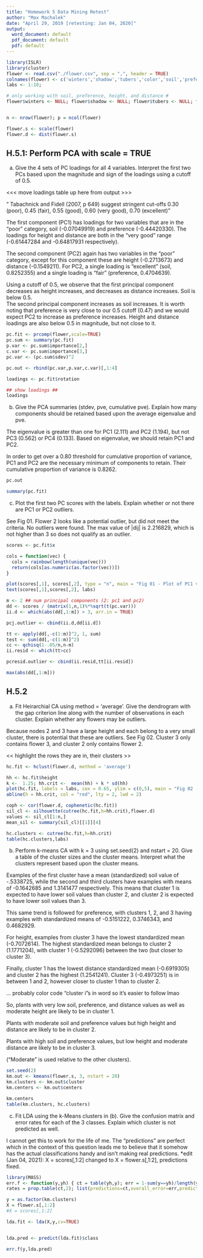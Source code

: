 ```yaml
---
title: "Homework 5 Data Mining Retest"
author: "Max Machalek"
date: "April 29, 2019 [retesting: Jan 04, 2020]"
output:
  word_document: default
  pdf_document: default
  pdf: default
---
```


```r
library(ISLR)
library(cluster)
flower <- read.csv("./flower.csv", sep = ",", header = TRUE)
colnames(flower) <- c('winters','shadow','tubers','color','soil','preference','height','distance')
labs <- 1:18;

# only working with soil, preference, height, and distance #
flower$winters <- NULL; flower$shadow <- NULL; flower$tubers <- NULL; flower$color <- NULL


n <- nrow(flower); p = ncol(flower)

flower.s <- scale(flower)
flower.d <- dist(flower.s)
```

## H.5.1: Perform PCA with scale = TRUE ## 
a) Give the 4 sets of PC loadings for all 4 variables. Interpret the first two PCs based
upon the magnitude and sign of the loadings using a cutoff of 0.5. 
  
  <<< move loadings table up here from output >>> 
  
 " Tabachnick and Fidell (2007, p 649) suggest stringent cut-offs
0.30 (poor), 0.45 (fair), 0.55 (good), 0.60 (very good), 0.70 (excellent)"

The first component (PC1) has loadings for two variables that are in the "poor" category, soil (-0.07049919) and 
preference (-0.44420330). The loadings for height and distance are both in the "very good" range 
(-0.61447284 and -0.64817931 respectively). 

The second component (PC2) again has two variables in the "poor" category, except for this component these are
height (-0.2713673) and distance (-0.1549211). For PC2, a single loading is "excellent" (soil, 0.8252355)
and a single loading is "fair" (preference, 0.4704639). 

Using a cutoff of 0.5, we observe that the first principal component decreases as height increases, and decreases
as distance increases.  Soil is below 0.5.  
The second principal component increases as soil increases. It is worth noting that preference
is very close to our 0.5 cutoff (0.47) and we would expect PC2 to increase as preference increases. Height and distance loadings
are also below 0.5 in magnitude, but not close to it. 

```r
pc.fit <- prcomp(flower,scale=TRUE)
pc.sum <- summary(pc.fit)
p.var <- pc.sum$importance[2,]
c.var <- pc.sum$importance[3,]
pc.var <- (pc.sum$sdev)^2

pc.out <- rbind(pc.var,p.var,c.var)[,1:4]

loadings <- pc.fit$rotation

## show loadings ## 
loadings
```

b) Give the PCA summaries (stdev, pve, cumulative pve). Explain how many components should
be retained based upon the average eigenvalue and pve.  

The eigenvalue is greater than one for PC1 (2.111) and PC2 (1.194), but not PC3 (0.562) or PC4 (0.133). Based on
eigenvalue, we should retain PC1 and PC2. 

In order to get over a 0.80 threshold for cumulative proportion of variance, PC1 and PC2 are the necessary
minimum of components to retain. Their cumulative proportion of variance is 0.8262. 

```r
pc.out

summary(pc.fit)
```


c) Plot the first two PC scores with the labels. Explain whether or not there are PC1 or PC2 outliers. 
  
  See Fig 01. Flower 2 looks like a potential outlier, but did not meet the criteria. 
  No outliers were found. The max value of |dij| is 2.216829, which is not higher than 3 so does not qualify as
  an outlier. 
  
```r
scores <- pc.fit$x

cols = function(vec) {
  cols = rainbow(length(unique(vec)))
  return(cols[as.numeric(as.factor(vec))])
}

plot(scores[,1], scores[,2], type = "n", main = "Fig 01 - Plot of PC1 vs PC2")
text(scores[,1],scores[,2], labs)

m <- 2 ## num principal components (2: pc1 and pc2)
dd <- scores / (matrix(1,n,1)%*%sqrt(t(pc.var)))
ii.d <- which(abs(dd[,1:m]) > 3, arr.in = TRUE)

pcj.outlier <- cbind(ii.d,dd[ii.d])

tt <- apply(dd[,-c(1:m)]^2, 1, sum)
test <- sum(dd[,-c(1:m)]^2)
cc <- qchisq(1-.05/n,n-m)
ii.resid <- which(tt>cc)

pcresid.outlier <- cbind(ii.resid,tt[ii.resid])

max(abs(dd[,1:m]))
```


## H.5.2 ## 
a) Fit Heirarchial CA using method = 'average'. Give the dendrogram with the gap
criterion line along with the number of observations in each cluster. Explain
whether any flowers may be outliers.

Because nodes 2 and 3 have a large height and each belong to a very small cluster, there is potential that these are outliers. 
See Fig 02. 
Cluster 3 only contains flower 3, and cluster 2 only contains flower 2.

<< highlight the rows they are in, their clusters >> 
```r
hc.fit <- hclust(flower.d, method = 'average')

hh <- hc.fit$height
k <-  1.25; hh.crit <-  mean(hh) + k * sd(hh)
plot(hc.fit, labels = labs, cex = 0.65, ylim = c(0,5), main = "Fig 02 - Cluster Dendrogram")
abline(h = hh.crit, col = "red", lty = 2, lwd = 2)

coph <- cor(flower.d, cophenetic(hc.fit))
sil_cl <- silhouette(cutree(hc.fit,h=hh.crit),flower.d)
values <- sil_cl[1:n,]
mean_sil <- summary(sil_cl)[[1]][4]

hc.clusters <- cutree(hc.fit,h=hh.crit)
table(hc.clusters,labs)
```

b) Perform k-means CA with k = 3 using set.seed(2) and nstart = 20. Give a table of
the cluster sizes and the cluster means. Interpret what the clusters represent based
upon the cluster means. 

Examples of the first cluster have a mean (standardized) soil value of -.5338725, while the second and third clusters have examples with means of -0.1642685
and 1.3141477 respectively. This means that cluster 1 is expected to have lower soil values than cluster 2, and cluster 2 is expected to have lower soil
values than 3.  

This same trend is followed for preference, with clusters 1, 2, and 3 having examples with standardized means of -0.5151222, 0.3746343, and 0.4682929.  

For height, examples from cluster 3 have the lowest standardized mean (-0.7072614). The highest standardized mean belongs to cluster 2 (1.1771204), with
cluster 1 (-0.5292096) between the two (but closer to cluster 3).  

Finally, cluster 1 has the lowest distance standardized mean (-0.6919305) and cluster 2 has the highest (1.2541241). Cluster 3 (-0.4973251) is in between 1 
and 2, however closer to cluster 1 than to cluster 2. 

... probably color code "cluster i"s in word so it's easier to follow lmao



So, plants with very low soil, preference, and distance values as well as moderate height are likely to be in cluster 1.  

Plants with moderate soil and preference values but high height and distance are likely to be in cluster 2.

Plants with high soil and preference values, but low height and moderate distance are likely to be in cluster 3.  

("Moderate" is used relative to the other clusters).
```r
set.seed(2)
km.out <- kmeans(flower.s, 3, nstart = 20)
km.clusters <- km.out$cluster 
km.centers <- km.out$centers

km.centers
table(km.clusters, hc.clusters)

```

c) Fit LDA using the k-Means clusters in (b). Give the confusion matrix and error
rates for each of the 3 classes. Explain which cluster is not predicted as well. 

I cannot get this to work for the life of me. The "predictions" are perfect which in the context
of this question leads me to believe that it somehow has the actual classifications handy and isn't making
real predictions. 
*edit (Jan 04, 2021): X = scores[,1:2] changed to X = flower.s[,1:2], 
                      predictions fixed.
```r

library(MASS)
err.f <- function(y,yh) { ct = table(yh,y); err = 1-sum(y==yh)/length(y);
rates = prop.table(ct,2); list(predictions=ct,overall_error=err,prediction_rates=rates) }

y = as.factor(km.clusters)
X = flower.s[,1:2]
#X = scores[,1:2]

lda.fit <- lda(X,y,cv=TRUE)


lda.pred <- predict(lda.fit)$class

err.f(y,lda.pred)

```



